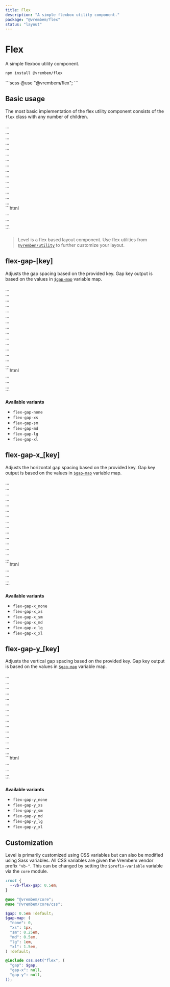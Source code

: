 ```yaml
---
title: Flex
description: "A simple flexbox utility component."
package: "@vrembem/flex"
status: "layout"
---
```



# Flex

A simple flexbox utility component.

```sh
npm install @vrembem/flex
```

<CodeExample lang="scss">
  ```scss
  @use "@vrembem/flex";
  ```
</CodeExample>

## Basic usage

The most basic implementation of the flex utility component consists of the `flex` class with any number of children.

<CodeExample>
  <Fragment slot="output">
    <div class="flex">
      <div><div class="box">...</div></div>
      <div><div class="box">...</div></div>
      <div><div class="box">...</div></div>
      <div><div class="box">...</div></div>
      <div><div class="box">...</div></div>
      <div><div class="box">...</div></div>
      <div><div class="box">...</div></div>
      <div><div class="box">...</div></div>
      <div><div class="box">...</div></div>
      <div><div class="box">...</div></div>
      <div><div class="box">...</div></div>
      <div><div class="box">...</div></div>
      <div><div class="box">...</div></div>
      <div><div class="box">...</div></div>
      <div><div class="box">...</div></div>
    </div>
  </Fragment>
  ```html
  <div class="flex">
    <div>...</div>
    <div>...</div>
    <div>...</div>
  </div>
  ```
</CodeExample>

> Level is a flex based layout component. Use flex utilities from [`@vremben/utility`](/packages/utility) to further customize your layout. 

## flex-gap-[key]

Adjusts the gap spacing based on the provided key. Gap key output is based on the values in [`$gap-map`](#scss-variables-file) variable map.

<CodeExample>
  <Fragment slot="output">
    <div class="flex flex-gap-sm">
      <div><div class="box">...</div></div>
      <div><div class="box">...</div></div>
      <div><div class="box">...</div></div>
      <div><div class="box">...</div></div>
      <div><div class="box">...</div></div>
      <div><div class="box">...</div></div>
      <div><div class="box">...</div></div>
      <div><div class="box">...</div></div>
      <div><div class="box">...</div></div>
      <div><div class="box">...</div></div>
      <div><div class="box">...</div></div>
      <div><div class="box">...</div></div>
      <div><div class="box">...</div></div>
      <div><div class="box">...</div></div>
      <div><div class="box">...</div></div>
    </div>
  </Fragment>
  ```html
  <div class="flex flex-gap-sm">
    <div>...</div>
    <div>...</div>
    <div>...</div>
  </div>
  ```
</CodeExample>

**Available variants**

- `flex-gap-none`
- `flex-gap-xs`
- `flex-gap-sm`
- `flex-gap-md`
- `flex-gap-lg`
- `flex-gap-xl`

## flex-gap-x_[key]

Adjusts the horizontal gap spacing based on the provided key. Gap key output is based on the values in [`$gap-map`](#scss-variables-file) variable map.

<CodeExample>
  <Fragment slot="output">
    <div class="flex flex-gap-x_xs">
      <div><div class="box">...</div></div>
      <div><div class="box">...</div></div>
      <div><div class="box">...</div></div>
      <div><div class="box">...</div></div>
      <div><div class="box">...</div></div>
      <div><div class="box">...</div></div>
      <div><div class="box">...</div></div>
      <div><div class="box">...</div></div>
      <div><div class="box">...</div></div>
      <div><div class="box">...</div></div>
      <div><div class="box">...</div></div>
      <div><div class="box">...</div></div>
      <div><div class="box">...</div></div>
      <div><div class="box">...</div></div>
      <div><div class="box">...</div></div>
    </div>
  </Fragment>
  ```html
  <div class="flex flex-gap-x_xs">
    <div>...</div>
    <div>...</div>
    <div>...</div>
  </div>
  ```
</CodeExample>

**Available variants**

- `flex-gap-x_none`
- `flex-gap-x_xs`
- `flex-gap-x_sm`
- `flex-gap-x_md`
- `flex-gap-x_lg`
- `flex-gap-x_xl`

## flex-gap-y_[key]

Adjusts the vertical gap spacing based on the provided key. Gap key output is based on the values in [`$gap-map`](#scss-variables-file) variable map.

<CodeExample>
  <Fragment slot="output">
    <div class="flex flex-gap-y_xl">
      <div><div class="box">...</div></div>
      <div><div class="box">...</div></div>
      <div><div class="box">...</div></div>
      <div><div class="box">...</div></div>
      <div><div class="box">...</div></div>
      <div><div class="box">...</div></div>
      <div><div class="box">...</div></div>
      <div><div class="box">...</div></div>
      <div><div class="box">...</div></div>
      <div><div class="box">...</div></div>
      <div><div class="box">...</div></div>
      <div><div class="box">...</div></div>
      <div><div class="box">...</div></div>
      <div><div class="box">...</div></div>
      <div><div class="box">...</div></div>
    </div>
  </Fragment>
  ```html
  <div class="flex flex-gap-y_xl">
    <div>...</div>
    <div>...</div>
    <div>...</div>
  </div>
  ```
</CodeExample>

**Available variants**

- `flex-gap-y_none`
- `flex-gap-y_xs`
- `flex-gap-y_sm`
- `flex-gap-y_md`
- `flex-gap-y_lg`
- `flex-gap-y_xl`

## Customization

Level is primarily customized using CSS variables but can also be modified using Sass variables. All CSS variables are given the Vrembem vendor prefix `"vb-"`. This can be changed by setting the `$prefix-variable` variable via the `core` module.

<DocBlock name="CSS Variables" src="flex/src/_root.scss">

```scss
:root {
  --vb-flex-gap: 0.5em;
}
```
</DocBlock>

<DocBlock name="SCSS Variables" src="flex/src/_variables.scss">

```scss
@use "@vrembem/core";
@use "@vrembem/core/css";

$gap: 0.5em !default;
$gap-map: (
  "none": 0,
  "xs": 1px,
  "sm": 0.25em,
  "md": 0.5em,
  "lg": 1em,
  "xl": 1.5em,
) !default;

@include css.set("flex", (
  "gap": $gap,
  "gap-x": null,
  "gap-y": null,
));
```
</DocBlock>
